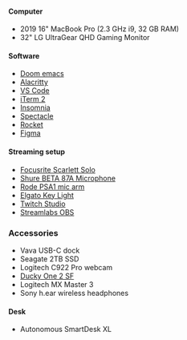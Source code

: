 
<SEO title="uses" />

#### Computer

- 2019 16" MacBook Pro (2.3 GHz i9, 32 GB RAM)
- 32" LG UltraGear QHD Gaming Monitor

#### Software

- [Doom emacs](https://github.com/hlissner/doom-emacs)
- [Alacritty](https://github.com/alacritty/alacritty)
- [VS Code](https://visualstudio.com/)
- [iTerm 2](https://iterm2.com/)
- [Insomnia](https://insomnia.rest/)
- [Spectacle](https://www.spectacleapp.com/)
- [Rocket](https://matthewpalmer.net/rocket/)
- [Figma](https://www.figma.com/)

#### Streaming setup

- [Focusrite Scarlett Solo](https://focusrite.com/en/usb-audio-interface/scarlett/scarlett-solo)
- [Shure BETA 87A Microphone](https://www.shure.com/en-US/products/microphones/beta_87a)
- [Rode PSA1 mic arm](https://www.rode.com/accessories/psa1)
- [Elgato Key Light](https://www.elgato.com/en/gaming/key-light)
- [Twitch Studio](https://www.twitch.tv/broadcast/studio)
- [Streamlabs OBS](https://streamlabs.com/streamlabs-obs)

### Accessories
- Vava USB-C dock
- Seagate 2TB SSD
- Logitech C922 Pro webcam
- [Ducky One 2 SF](https://mechanicalkeyboards.com/shop/index.php?l=product_detail&p=5800)
- Logitech MX Master 3
- Sony h.ear wireless headphones

#### Desk

- Autonomous SmartDesk XL
